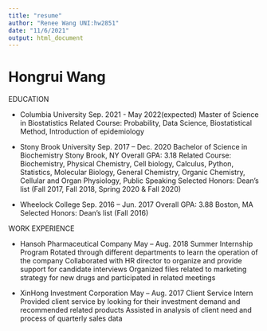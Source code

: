 ```yaml
---
title: "resume"
author: "Renee Wang UNI:hw2851"
date: "11/6/2021"
output: html_document
---
```


# Hongrui Wang

EDUCATION

* Columbia University  Sep. 2021 - May 2022(expected)
Master of Science in Biostatistics
Related Course: Probability, Data Science, Biostatistical Method, Introduction of epidemiology

* Stony Brook University	Sep. 2017 – Dec. 2020
Bachelor of Science in Biochemistry	Stony Brook, NY
Overall GPA: 3.18
Related Course: Biochemistry, Physical Chemistry, Cell biology, Calculus, Python, Statistics, Molecular Biology, General Chemistry, Organic Chemistry, Cellular and Organ Physiology, Public Speaking
Selected Honors: Dean’s list (Fall 2017, Fall 2018, Spring 2020 & Fall 2020)

* Wheelock College	Sep. 2016 – Jun. 2017
Overall GPA: 3.88	Boston, MA
Selected Honors: Dean’s list (Fall 2016)

WORK EXPERIENCE

* Hansoh Pharmaceutical Company 	May – Aug. 2018
Summer Internship Program
Rotated through different departments to learn the operation of the company
Collaborated with HR director to organize and provide support for candidate interviews
Organized files related to marketing strategy for new drugs and participated in related meetings

*	XinHong Investment Corporation	May – Aug. 2017
Client Service Intern
Provided client service by looking for their investment demand and recommended related products
Assisted in analysis of client need and process of quarterly sales data


